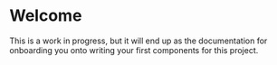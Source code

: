 
<Meta title="Welcome" />

# Welcome

This is a work in progress, but it will end up as the documentation for onboarding you onto writing your first components for this project.